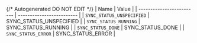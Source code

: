 {/* Autogenerated DO NOT EDIT  */}
| Name                      | Value                     |
| ------------------------- | ------------------------- |
| `SYNC_STATUS_UNSPECIFIED` | SYNC_STATUS_UNSPECIFIED   |
| `SYNC_STATUS_RUNNING`     | SYNC_STATUS_RUNNING       |
| `SYNC_STATUS_DONE`        | SYNC_STATUS_DONE          |
| `SYNC_STATUS_ERROR`       | SYNC_STATUS_ERROR         |